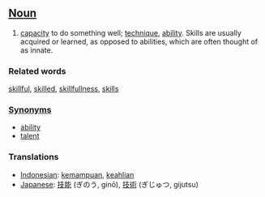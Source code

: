 ==[[Noun]]==

#[[capacity]] to do something well; [[technique]], [[ability]]. Skills are usually acquired or learned, as opposed to abilities, which are often thought of as innate.


===Related words===
[[skillful]], [[skilled]], [[skillfullness]], [[skills]]

===[[Synonym]]s===
*[[ability]]
*[[talent]]

===Translations===
*[[Indonesian]]: [[mampu|kemampuan]], [[ahli|keahlian]]
*[[Japanese]]: [[技能]] (ぎのう, ginō), [[技術]] (ぎじゅつ, gijutsu)
